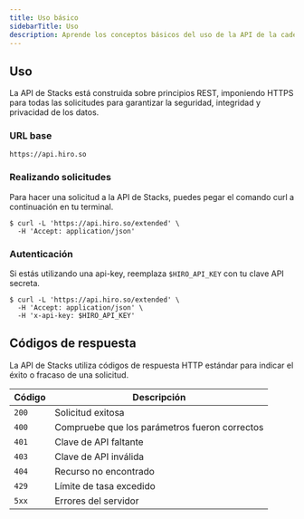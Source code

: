 ```yaml
---
title: Uso básico
sidebarTitle: Uso
description: Aprende los conceptos básicos del uso de la API de la cadena de bloques de Stacks.
---
```

## Uso

La API de Stacks está construida sobre principios REST, imponiendo HTTPS para todas las solicitudes para garantizar la seguridad, integridad y privacidad de los datos.

### URL base

```console -c
https://api.hiro.so
```

### Realizando solicitudes

Para hacer una solicitud a la API de Stacks, puedes pegar el comando curl a continuación en tu terminal.

```terminal
$ curl -L 'https://api.hiro.so/extended' \
  -H 'Accept: application/json'
```

### Autenticación

Si estás utilizando una api-key, reemplaza `$HIRO_API_KEY` con tu clave API secreta.

```terminal
$ curl -L 'https://api.hiro.so/extended' \
  -H 'Accept: application/json' \
  -H 'x-api-key: $HIRO_API_KEY'
```

## Códigos de respuesta

La API de Stacks utiliza códigos de respuesta HTTP estándar para indicar el éxito o fracaso de una solicitud.

| Código | Descripción |
|--------|-------------|
| `200` | Solicitud exitosa |
| `400` | Compruebe que los parámetros fueron correctos |
| `401` | Clave de API faltante |
| `403` | Clave de API inválida |
| `404` | Recurso no encontrado |
| `429` | Límite de tasa excedido |
| `5xx` | Errores del servidor |
